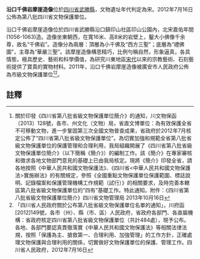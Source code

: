 {{msg:四川省文物保護單位
|名稱 = 沿口千佛岩摩崖造像
|編號 = 336
|圖片 = 
|級別 = S8
|分類 = 
|時代 = [[宋代|宋代]]
|地点 = [[四川省|四川省]][[武勝縣|武勝縣]]
|坐標 =
|登錄 = 2012年7月16日
}}
'''沿口千佛岩摩崖造像'''位於[[四川省|四川省]][[武勝縣|武勝縣]]，文物遺址年代判定為宋。2012年7月16日公佈為第八批四川省文物保護單位。

沿口千佛岩摩崖造像位於四川省武勝縣沿口鎮印山社區印山公園內，北宋嘉佑年間(1056-1063)造。造像坐東朝西，在寬16米、高8米的岩壁上，鑿大小佛像千余尊，故名“千佛岩”。造像分為兩層：頂層為小千佛及“西方三聖”；底層為“禮佛圖”，主尊為“華嚴三聖”。該摩崖造像構思精巧，比例勻稱自然，形象逼真，各具情態，極具歷史、藝術和科學價值，為研究川東地區[[宋代|宋代]]以來的宗教藝術、石刻藝術提供了寶貴的實物材料。2011年，沿口千佛岩摩崖造像被廣安市人民政府公佈為市級文物保護單位<ref>關於印發《四川省第八批省級文物保護單位簡介》的通知，川文物保函〔2013〕128號，各市、州文化（文物）局，省直文博單位：為有效保護全省不可移動文物，進一步鞏固第三次全國文物普查成果，省政府於2012年7月核定公佈了“四川省第八批省級文物保護單位”。為切實加強和規範全省第八批省級文物保護單位的保護管理和合理利用，我局組織開展了《四川省第八批省級文物保護單位簡介》（以下簡稱《簡介》）的編制工作。該《簡介》在專家審核和徵求各地文物部門意見的基礎上已由我局核定。現將《簡介》印發全省，請各地按照《中華人民共和國文物保護法》、《四川省<中華人民共和國文物保護法>實施辦法》的有關規定，參照《全國重點文物保護單位保護範圍、標誌說明、記錄檔案和保護管理機構工作規範（試行）》的相關要求，及時完善本轄區第八批省級文物保護單位的“四有”基礎工作。特此通知。附件：《四川省第八批省級文物保護單位簡介》四川省文物管理局  2013年10月16日</ref><ref>「四川省人民政府關於公布第八批省級文物保護單位名單的通知」，川府函[2012]149號，各市（州）、縣（市、區）人民政府，省政府各部門、各直屬機構：省政府核定四川省第八批省級文物保護單位（共計484處），現予公布。各地、各部門要認真貫徹落實《中華人民共和國文物保護法》等相關法律法規，按照「保護為主、搶救第一、合理利用、加強管理」的工作方針，正確處理文物保護與合理利用的關係，切實做好文物保護單位的保護、管理工作。四川省人民政府，2012年7月16日</ref>。
==註釋==
{{reflist}}
{{文物保護單位小作品}}